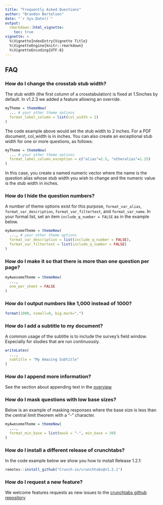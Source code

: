 ```yaml
---
title: "Frequently Asked Questions"
author: "Brandon Bertelsen"
date: "`r Sys.Date()`"
output: 
  rmarkdown::html_vignette:
    toc: true
vignette: >
  %\VignetteIndexEntry{Vignette Title}
  %\VignetteEngine{knitr::rmarkdown}
  %\VignetteEncoding{UTF-8}
---
```


## FAQ

### How do I change the crosstab stub width?

The stub width (the first column of a crosstabulation) is fixed at 1.5inches by default. In v1.2.3 we added a feature allowing an override. 

```r
myTheme = themeNew(
  ... # your other theme optinos
  format_label_column = list(col_width = 2)
)
```

The code example above would set the stub width to 2 inches. For a PDF document, col_width is in inches. You can also create an exceptional stub width for one or more questions, as follows:

```r
myTheme = themeNew(
  ... # your other theme optinos
  format_label_column_exception = c("alias"=2.5, "otheralias"=1.25)
)
```

In this case, you create a named numeric vector where the name is the question alias whose stub width you wish to change and the numeric value is the stub width in inches. 

### How do I hide the question numbers?

A number of theme options exist for this purpose, `format_var_alias`, `format_var_description`, `format_var_filtertext`, and `format_var_name`. In your format list, set an item `include_q_number = FALSE` as in the example below.

```r
myAwesomeTheme = themeNew(
  ..., # your other theme options
  format_var_description = list(include_q_number = FALSE),
  format_var_filtertext = list(include_q_number = FALSE)
)
```

### How do I make it so that there is more than one question per page?

```r
myAwesomeTheme = themeNew(
  ...,
  one_per_sheet = FALSE
)
```

### How do I output numbers like 1,000 instead of 1000?

```r
format(1000, nsmall=0, big.mark=",")
```

### How do I add a subtitle to my document?

A common usage of the subtitle is to include the survey's field window. Especially for studies that are run continuously.

```r
writeLatex(
  ...,
  subtitle = "My Amazing Subtitle"
)
```

### How do I append more information?

See the section about appending text in the [overview](articles/overview.html#appending-text-pdf-only)

### How do I mask questions with low base sizes?

Below is an example of masking responses where the base size is less than the central limit theorem with a "-" character.

```r
myAwesomeTheme = themeNew(
  ...,
  format_min_base = list(mask = "-", min_base = 30)
)
```

### How do I install a different release of crunchtabs?

In the code example below we show you how to install Release 1.2.1:

```r
remotes::install_github("Crunch-io/crunchtabs@v1.2.1")
```

### How do I request a new feature? 

We welcome features requests as new issues to the [crunchtabs github repository](https://github.com/Crunch-io/crunchtabs/issues)
